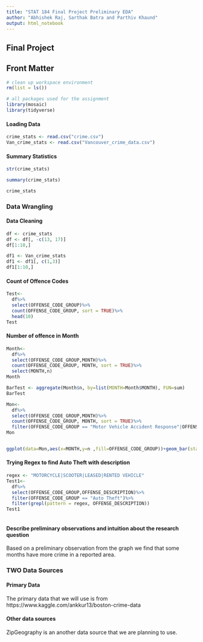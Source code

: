 ```yaml
---
title: "STAT 184 Final Project Preliminary EDA" 
author: "Abhishek Raj, Sarthak Batra and Parthiv Khaund"
output: html_notebook
---
```



## Final Project 


## Front Matter
```r
# clean up workspace environment
rm(list = ls())

# all packages used for the assignment
library(mosaic)
library(tidyverse)

```

#### Loading Data

```r
crime_stats <- read.csv("crime.csv")
Van_crime_stats <- read.csv("Vancouver_crime_data.csv")
```

#### Summary Statistics
```r
str(crime_stats)
```

```r
summary(crime_stats)
```


```r
crime_stats
```


### Data Wrangling

#### Data Cleaning

```r
df <- crime_stats
df <- df[, -c(13, 17)] 
df[1:10,]

```

```r
df1 <- Van_crime_stats
df1 <- df1[, c(1,3)] 
df1[1:10,]


```


#### Count of Offence Codes

```r
Test<-
  df%>%
  select(OFFENSE_CODE_GROUP)%>%
  count(OFFENSE_CODE_GROUP, sort = TRUE)%>%
  head(10)
Test
```

#### Number of offence in Month

```r
Month<-
  df%>%
  select(OFFENSE_CODE_GROUP,MONTH)%>%
  count(OFFENSE_CODE_GROUP, MONTH, sort = TRUE)%>%
  select(MONTH,n)
Month

BarTest <- aggregate(Month$n, by=list(MONTH=Month$MONTH), FUN=sum)
BarTest

```



```r
Mon<-
  df%>%
  select(OFFENSE_CODE_GROUP,MONTH)%>%
  count(OFFENSE_CODE_GROUP, MONTH, sort = TRUE)%>%
  filter(OFFENSE_CODE_GROUP == "Motor Vehicle Accident Response"|OFFENSE_CODE_GROUP == "Larceny"|OFFENSE_CODE_GROUP == "Medical Assistance"|OFFENSE_CODE_GROUP == "Investigate Person"|OFFENSE_CODE_GROUP == "Other"|OFFENSE_CODE_GROUP == "Drug Violation"|OFFENSE_CODE_GROUP == "Simple Assault"|OFFENSE_CODE_GROUP == "Vandalism"|OFFENSE_CODE_GROUP == "Verbal Disputes"|OFFENSE_CODE_GROUP == "Towed")
Mon



```






```r
ggplot(data=Mon,aes(x=MONTH,y=n ,fill=OFFENSE_CODE_GROUP))+geom_bar(stat='identity',position='stack', width=.9)+scale_fill_brewer(type='div',palette=1) + scale_x_continuous(name = "Months ", breaks = c(1,2,3,4,5,6,7,8,9,10,11,12)) + scale_y_continuous(name = "Number of Crimes " , breaks = c(5000,10000,15000,20000))

```

#### Trying Regex to find Auto Theft with description

```r
regex <- "MOTORCYCLE|SCOOTER|LEASED|RENTED VEHICLE"
Test1<-
  df%>%
  select(OFFENSE_CODE_GROUP,OFFENSE_DESCRIPTION)%>%
  filter(OFFENSE_CODE_GROUP == "Auto Theft")%>%
  filter(grepl(pattern = regex, OFFENSE_DESCRIPTION))
Test1

```

```r


```

#### Describe preliminary observations and intuition about the research question

Based on a preliminary observation from the graph we find that some months have more crime in a reported area.


### TWO Data Sources

#### Primary Data

The primary data that we will use is from https://www.kaggle.com/ankkur13/boston-crime-data 

#### Other data sources

ZipGeography is an another data source that we are planning to use.